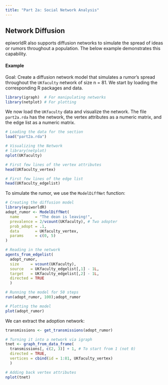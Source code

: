 ```yaml
---
title: "Part 2a: Social Network Analysis"
---
```


## Network Diffusion

epiworldR also supports diffusion networks to simulate the spread of ideas or rumors throughout a population. The below example demonstrates this capability.

#### Example

Goal: Create a diffusion network model that simulates a rumor's spread throughout the `UKfaculty` network of size n = 81. We start by loading the corresponding R packages and data.

```r
library(igraph)  # For manipulating networks
library(netplot) # For plotting
```

We now load the `UKfaculty` data and visualize the network. The file `part2a.rda` has the network, the vertex attributes as a numeric matrix, and the edge list as a numeric matrix.

```r
# Loading the data for the section
load("part2a.rda")

# Visualizing the Network
# library(netplot)
nplot(UKfaculty)

# First few lines of the vertex attributes
head(UKfaculty_vertex)

# First few lines of the edge list
head(UKfaculty_edgelist)
```

To simulate the rumor, we use the `ModelDiffNet` function:

```r
# Creating the diffusion model
library(epiworldR)
adopt_rumor <- ModelDiffNet(
  name       = "The dean is leaving!",
  prevalence = 2/vcount(UKfaculty), # Two adopter
  prob_adopt = .1,
  data       = UKfaculty_vertex,
  params     = c(0, 5)
)

# Reading in the network
agents_from_edgelist(
  adopt_rumor,
  size     = vcount(UKfaculty),
  source   = UKfaculty_edgelist[,1] - 1L,
  target   = UKfaculty_edgelist[,2] - 1L,
  directed = TRUE
  )

# Running the model for 50 steps
run(adopt_rumor, 100);adopt_rumor

# Plotting the model
plot(adopt_rumor)
```

We can extract the adoption network:


```r
transmissions <- get_transmissions(adopt_rumor)

# Turning it into a network via igraph
tnet <- graph_from_data_frame(
  transmissions[, c(2, 3)] + 1, # To start from 1 (not 0)
  directed = TRUE,
  vertices = cbind(id = 1:81, UKfaculty_vertex)
  )

# Adding back vertex attributes
nplot(tnet)
```